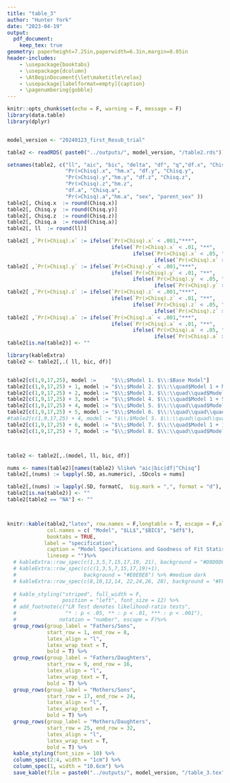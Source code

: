 ```yaml
---
title: "table_3"
author: "Hunter York"
date: "2023-04-19"
output:
  pdf_document:
    keep_tex: true
geometry: paperheight=7.25in,paperwidth=6.3in,margin=0.05in
header-includes:
    - \usepackage{booktabs}
    - \usepackage{dcolumn}
    - \AtBeginDocument{\let\maketitle\relax}
    - \usepackage[labelformat=empty]{caption}
    - \pagenumbering{gobble} 
---
```

```r
knitr::opts_chunk$set(echo = F, warning = F, message = F)
library(data.table)
library(dplyr)


model_version <- "20240123_first_Resub_trial"

```


```r
table2 <- readRDS( paste0("../outputs/", model_version, "/table2.rds"))

setnames(table2, c("ll", "aic", "bic", "delta", "df", "q","df.x", "Chisq.x", 
                   "Pr(>Chisq).x", "hm.x", "df.y", "Chisq.y", 
                   "Pr(>Chisq).y","hm.y", "df.z", "Chisq.z", 
                   "Pr(>Chisq).z","hm.z", 
                   "df.a", "Chisq.a", 
                   "Pr(>Chisq).a","hm.a", "sex", "parent_sex" ))
table2[, Chisq.x  := round(Chisq.x)]
table2[, Chisq.y  := round(Chisq.y)]
table2[, Chisq.z  := round(Chisq.z)]
table2[, Chisq.a  := round(Chisq.a)]
table2[, ll  := round(ll)]

table2[ ,`Pr(>Chisq).x` := ifelse(`Pr(>Chisq).x` < .001,"***", 
                                  ifelse(`Pr(>Chisq).x` < .01, "**", 
                                         ifelse(`Pr(>Chisq).x` < .05, "*", 
                                                ifelse(`Pr(>Chisq).x` >=.05, "NS", NA))))]
table2[ ,`Pr(>Chisq).y` := ifelse(`Pr(>Chisq).y` < .001,"***", 
                                  ifelse(`Pr(>Chisq).y` < .01, "**", 
                                         ifelse(`Pr(>Chisq).y` < .05, "*", 
                                                ifelse(`Pr(>Chisq).y` >=.05, "NS", NA))))]
table2[ ,`Pr(>Chisq).z` := ifelse(`Pr(>Chisq).z` < .001,"***", 
                                  ifelse(`Pr(>Chisq).z` < .01, "**", 
                                         ifelse(`Pr(>Chisq).z` < .05, "*", 
                                                ifelse(`Pr(>Chisq).z` >=.05, "NS", NA))))]
table2[ ,`Pr(>Chisq).a` := ifelse(`Pr(>Chisq).a` < .001,"***", 
                                  ifelse(`Pr(>Chisq).a` < .01, "**", 
                                         ifelse(`Pr(>Chisq).a` < .05, "*", 
                                                ifelse(`Pr(>Chisq).a` >=.05, "NS", NA))))]
table2[is.na(table2)] <- ""

library(kableExtra)
table2 <- table2[,.( ll, bic, df)]


table2[c(1,9,17,25), model :=     "$\\;$Model 1. $\\:$Base Model"]
table2[c(1,9,17,25) + 1, model := "$\\;$Model 2. $\\:\\quad$Model 1 + Macro-/Meso-/Micro- Class Immobility"]
table2[c(1,9,17,25) + 2, model := "$\\;$Model 3. $\\:\\quad\\quad$Model 2 + Meso-Class Mobility"]
table2[c(1,9,17,25) + 3, model := "$\\;$Model 4. $\\:\\quad$Model 1 + SEI"]
table2[c(1,9,17,25) + 4, model := "$\\;$Model 5. $\\:\\quad\\quad$Model 4 + Macro-/Meso-/Micro- Class Immobility"]
table2[c(1,9,17,25) + 5, model := "$\\;$Model 6. $\\:\\quad\\quad\\quad$Model 5 + 10 Gradational Effects"]
#table2[c(1,9,17,25) + 4, model := "$\\;$Model 5. $\\:\\quad\\quad\\quad$Model 3 + 4 Gradational RC Effects"]
table2[c(1,9,17,25) + 6, model := "$\\;$Model 7. $\\:\\quad$Model 1 + 10 Gradational Effects"]
table2[c(1,9,17,25) + 7, model := "$\\;$Model 8. $\\:\\quad\\quad$Model 7 + SEI"]



table2 <- table2[,.(model, ll, bic, df)]

nums <- names(table2)[names(table2) %like% "aic|bic|df|^Chisq"]
table2[,(nums) := lapply(.SD, as.numeric), .SDcols = nums]

table2[,(nums) := lapply(.SD, formatC,  big.mark = ",", format = "d"), .SDcols = nums]
table2[is.na(table2)] <- ""
table2[table2 == "NA"] <- ""



knitr::kable(table2,"latex", row.names = F,longtable = T, escape = F,align = c("l", rep("r", 3)),
             col.names = c( "Model", "$LL$","$BIC$", "$df$"),
             booktabs = TRUE,
            label = "specification",
             caption = "Model Specifications and Goodness of Fit Statistics",
             linesep = "")%>%
  # kableExtra::row_spec(c(1,3,5,7,15,17,19, 21), background = "#D0D0D0") %>% #darkest
  # kableExtra::row_spec(c(c(1,3,5,7,15,17,19)+1),
  #                      background = "#E8E8E8") %>% #medium dark
  # kableExtra::row_spec(c(8,10,12,14, 22,24,26, 28), background = "#F8F8F8") %>% #light
  
  # kable_styling("striped", full_width = F,
  #               position = "left", font_size = 12) %>%
  # add_footnote(c("LR Test denotes likelihood-ratio tests", 
  #                "* : p < .05, ** : p < .01, *** : p < .001"),
  #              notation = "number", escape = F)%>% 
  group_rows(group_label = "Fathers/Sons", 
             start_row = 1, end_row = 8, 
             latex_align = "l", 
             latex_wrap_text = T, 
             bold = T) %>% 
  group_rows(group_label = "Fathers/Daughters", 
             start_row = 9, end_row = 16, 
             latex_align = "l", 
             latex_wrap_text = T, 
             bold = T) %>% 
  group_rows(group_label = "Mothers/Sons", 
             start_row = 17, end_row = 24, 
             latex_align = "l", 
             latex_wrap_text = T, 
             bold = T) %>% 
  group_rows(group_label = "Mothers/Daughters", 
             start_row = 25, end_row = 32, 
             latex_align = "l", 
             latex_wrap_text = T, 
             bold = T) %>% 
  kable_styling(font_size = 10) %>%
  column_spec(2:4, width = "1cm") %>% 
  column_spec(1, width = "10.6cm") %>% 
  save_kable(file = paste0("../outputs/", model_version, "/table_3.tex"))
  

```
